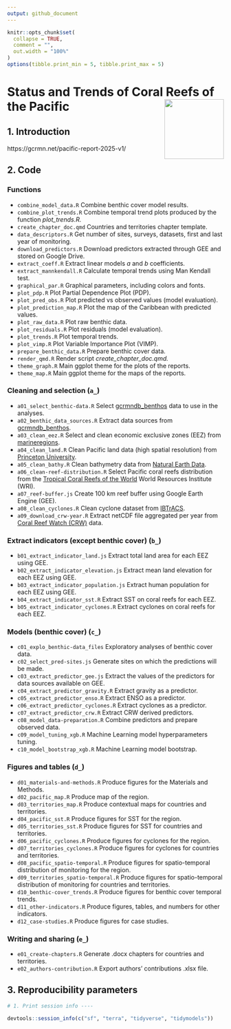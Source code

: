 ```yaml
---
output: github_document
---
```


<!-- README.md is generated from README.Rmd. Please edit that file -->

```r
knitr::opts_chunk$set(
  collapse = TRUE,
  comment = "",
  out.width = "100%"
)
options(tibble.print_min = 5, tibble.print_max = 5)
```

# **Status and Trends of Coral Reefs of the Pacific** <img src='misc/2025-05-26_report-page-cover.jpg' align="right" height="138.5" />


## 1. Introduction

https://gcrmn.net/pacific-report-2025-v1/

## 2. Code

### Functions

* `combine_model_data.R` Combine benthic cover model results.
* `combine_plot_trends.R` Combine temporal trend plots produced by the function _plot_trends.R._
* `create_chapter_doc.qmd` Countries and territories chapter template.
* `data_descriptors.R` Get number of sites, surveys, datasets, first and last year of monitoring.
* `download_predictors.R` Download predictors extracted through GEE and stored on Google Drive.
* `extract_coeff.R` Extract linear models _a_ and _b_ coefficients.
* `extract_mannkendall.R` Calculate temporal trends using Man Kendall test.
* `graphical_par.R` Graphical parameters, including colors and fonts.
* `plot_pdp.R` Plot Partial Dependence Plot (PDP).
* `plot_pred_obs.R` Plot predicted vs observed values (model evaluation).
* `plot_prediction_map.R` Plot the map of the Caribbean with predicted values.
* `plot_raw_data.R` Plot raw benthic data.
* `plot_residuals.R` Plot residuals (model evaluation).
* `plot_trends.R` Plot temporal trends.
* `plot_vimp.R` Plot Variable Importance Plot (VIMP).
* `prepare_benthic_data.R` Prepare benthic cover data.
* `render_qmd.R` Render script _create_chapter_doc.qmd._
* `theme_graph.R` Main ggplot theme for the plots of the reports.
* `theme_map.R` Main ggplot theme for the maps of the reports.

### Cleaning and selection (`a_`)

* `a01_select_benthic-data.R` Select [gcrmndb_benthos](https://github.com/GCRMN/gcrmndb_benthos) data to use in the analyses.
* `a02_benthic_data_sources.R` Extract data sources from [gcrmndb_benthos](https://github.com/GCRMN/gcrmndb_benthos).
* `a03_clean_eez.R` Select and clean economic exclusive zones (EEZ) from [marineregions](https://marineregions.org/downloads.php).
* `a04_clean_land.R` Clean Pacific land data (high spatial resolution) from [Princeton University](https://maps.princeton.edu/).
* `a05_clean_bathy.R` Clean bathymetry data from [Natural Earth Data](https://www.naturalearthdata.com/downloads/10m-physical-vectors/).
* `a06_clean-reef-distribution.R` Select Pacific coral reefs distribution from the [Tropical Coral Reefs of the World](https://datasets.wri.org/dataset/tropical-coral-reefs-of-the-world-500-m-resolution-grid) World Resources Institute (WRI).
* `a07_reef-buffer.js` Create 100 km reef buffer using Google Earth Engine (GEE). 
* `a08_clean_cyclones.R` Clean cyclone dataset from [IBTrACS](https://www.ncei.noaa.gov/products/international-best-track-archive).
* `a09_download_crw-year.R` Extract netCDF file aggregated per year from [Coral Reef Watch (CRW)](https://coralreefwatch.noaa.gov/product/5km/index_5km_dhw.php) data.

### Extract indicators (except benthic cover) (`b_`)

* `b01_extract_indicator_land.js` Extract total land area for each EEZ using GEE.
* `b02_extract_indicator_elevation.js` Extract mean land elevation for each EEZ using GEE.
* `b03_extract_indicator_population.js` Extract human population for each EEZ using GEE. 
* `b04_extract_indicator_sst.R` Extract SST on coral reefs for each EEZ.
* `b05_extract_indicator_cyclones.R` Extract cyclones on coral reefs for each EEZ.

### Models (benthic cover) (`c_`)

* `c01_explo_benthic-data_files` Exploratory analyses of benthic cover data.  
* `c02_select_pred-sites.js` Generate sites on which the predictions will be made.       
* `c03_extract_predictor_gee.js` Extract the values of the predictors for data sources available on GEE.
* `c04_extract_predictor_gravity.R` Extract gravity as a predictor. 
* `c05_extract_predictor_enso.R` Extract ENSO as a predictor.   
* `c06_extract_predictor_cyclones.R` Extract cyclones as a predictor.
* `c07_extract_predictor_crw.R` Extract CRW derived predictors.
* `c08_model_data-preparation.R` Combine predictors and prepare observed data.      
* `c09_model_tuning_xgb.R` Machine Learning model hyperparameters tuning.
* `c10_model_bootstrap_xgb.R` Machine Learning model bootstrap.

### Figures and tables (`d_`)

* `d01_materials-and-methods.R` Produce figures for the Materials and Methods.
* `d02_pacific_map.R` Produce map of the region.         
* `d03_territories_map.R` Produce contextual maps for countries and territories.
* `d04_pacific_sst.R` Produce figures for SST for the region.
* `d05_territories_sst.R` Produce figures for SST for countries and territories.           
* `d06_pacific_cyclones.R` Produce figures for cyclones for the region.
* `d07_territories_cyclones.R` Produce figures for cyclones for countries and territories.
* `d08_pacific_spatio-temporal.R` Produce figures for spatio-temporal distribution of monitoring for the region.      
* `d09_territories_spatio-temporal.R` Produce figures for spatio-temporal distribution of monitoring for countries and territories.
* `d10_benthic-cover_trends.R` Produce figures for benthic cover temporal trends. 
* `d11_other-indicators.R` Produce figures, tables, and numbers for other indicators.
* `d12_case-studies.R` Produce figures for case studies.

### Writing and sharing (`e_`)

* `e01_create-chapters.R` Generate .docx chapters for countries and territories.  
* `e02_authors-contribution.R` Export authors' contributions .xlsx file.

## 3. Reproducibility parameters

```r

# 1. Print session info ----

devtools::session_info(c("sf", "terra", "tidyverse", "tidymodels"))

```
